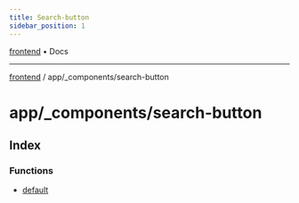 ```yaml
---
title: Search-button
sidebar_position: 1
---
```


[frontend](./search-button/../../..) • Docs

***

[frontend](./search-button/../../..) / app/\_components/search-button

# app/\_components/search-button

## Index

### Functions

- [default](./search-button/functions/default)
